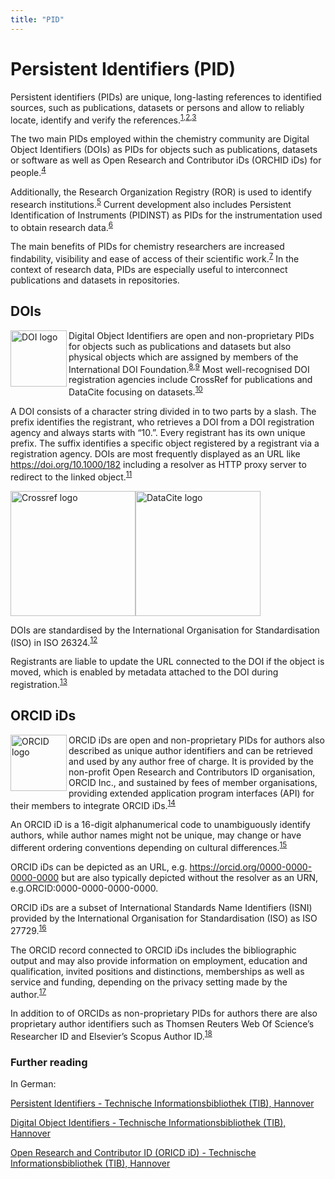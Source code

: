 ```yaml
---
title: "PID"
---
```


# Persistent Identifiers (PID)

Persistent identifiers (PIDs) are unique, long-lasting references to identified sources, such as publications, datasets or persons and allow to reliably locate, identify and verify the references.<sup><a href="https://doi.org/10.5334/dsj-2017-009">1</a>,<a href="https://doi.org/10.2218/ijdc.v8i1.246">2</a>,<a href="https://doi.org/10.1007/s12145-011-0083-6">3</a></sup> 

The two main PIDs employed within the chemistry community are Digital Object Identifiers (DOIs) as PIDs for objects such as publications, datasets or software as well as Open Research and Contributor iDs (ORCHID iDs) for people.<sup><a href="https://doi.org/10.1087/20120404">4</a></sup> 

Additionally, the Research Organization Registry (ROR) is used to identify research institutions.<sup><a href="https://doi.org/10.6087/kcse.192">5</a></sup> Current development also includes Persistent Identification of Instruments (PIDINST) as PIDs for the instrumentation used to obtain research data.<sup><a href="https://doi.org/10.5334/dsj-2020-018">6</a></sup>

The main benefits of PIDs for chemistry researchers are increased findability, visibility and ease of access of their scientific work.<sup><a href="https://doi.org/10.5334/dsj-2017-009">7</a></sup> In the context of research data, PIDs are especially useful to interconnect publications and datasets in repositories.

## DOIs

<img align="left" src="img/DOI_logo.svg" width="90" alt="DOI logo">

Digital Object Identifiers are open and non-proprietary PIDs for objects such as  publications and datasets but also physical objects which are assigned by members of the International DOI Foundation.<sup><a href="https://doi.org/10.1081/E-ELIS3-120044418">8</a>,<a href="https://doi.org/10.2481/dsj.4.12">9</a></sup> Most well-recognised DOI registration agencies include CrossRef for publications and DataCite focusing on datasets.<sup><a href="https://doi.org/10.1109/COINFO.2009.66">10</a></sup> 

A DOI consists of a character string divided in to two parts by a slash. The prefix identifies the registrant, who retrieves a DOI from a DOI registration agency and always starts with “10.”. Every registrant has its own unique prefix. The suffix identifies a specific object registered by a registrant via a registration agency. DOIs are most frequently displayed as an URL like https://doi.org/10.1000/182 including a resolver as HTTP proxy server to redirect to the linked object.<sup><a href="https://doi.org/10.1081/E-ELIS3-120044418">11</a></sup>

<img src="https://assets.crossref.org/logo/crossref-logo-landscape-200.svg" width="200" alt="Crossref logo"><img src="img/datacite.svg" class="align-center" width="200" alt="DataCite logo">

DOIs are standardised by the International Organisation for Standardisation (ISO) in ISO 26324.<sup><a href="https://www.iso.org/standard/43506.html">12</a></sup>

Registrants are liable to update the URL connected to the DOI if the object is moved, which is enabled by metadata attached to the DOI during registration.<sup><a href="https://support.datacite.org/docs/doi-registration-policy">13</a></sup>

## ORCID iDs

<img align="left" src="img/ORCIDiD_iconvector.svg" width="90" alt="ORCID logo"> 

ORCID iDs are open and non-proprietary PIDs for authors also described as unique author identifiers and can be retrieved and used by any author free of charge. It is provided by the non-profit Open Research and Contributors ID organisation, ORCID Inc., and sustained by fees of member organisations, providing extended application program interfaces (API) for their members to integrate ORCID iDs.<sup><a href="https://doi.org/10.1087/20120404">14</a></sup>

An ORCID iD is a 16-digit alphanumerical code to unambiguously identify authors, while author names might not be unique, may change or have different ordering conventions depending on cultural differences.<sup><a href="https://support.orcid.org/hc/en-us/articles/360006897674-Structure-of-the-ORCID-Identifier">15</a></sup> 

ORCID iDs can be depicted as an URL, e.g. https://orcid.org/0000-0000-0000-0000 but are also typically depicted without the resolver as an URN, e.g.ORCID:0000-0000-0000-0000.

ORCID iDs are a subset of International Standards Name Identifiers (ISNI) provided by the International Organisation for Standardisation (ISO) as ISO 27729.<sup><a href="https://doi.org/10.1038/462825a">16</a></sup>

The ORCID record connected to ORCID iDs includes the bibliographic output and may also provide information on employment, education and qualification, invited positions and distinctions, memberships as well as service and funding, depending on the privacy setting made by the author.<sup><a href="https://www.orcid.org">17</a></sup>

In addition to  of ORCIDs as non-proprietary PIDs for authors there are also proprietary author identifiers such as Thomsen Reuters Web Of Science’s Researcher ID and Elsevier’s Scopus Author ID.<sup><a href="https://doi.org/10.1087/20120404">18</a></sup>

### Further reading

In German:

<a href="https://projects.tib.eu/pid-service/persistent-identifiers/persistent-identifiers-pids/">Persistent Identifiers - Technische Informationsbibliothek (TIB), Hannover</a>

<a href="https://projects.tib.eu/pid-service/persistent-identifiers/digital-object-identifiers-dois/">Digital Object Identifiers - Technische Informationsbibliothek (TIB), Hannover</a>

<a href="https://projects.tib.eu/pid-service/persistent-identifiers/open-researcher-and-contributor-id-orcid-id/">Open Research and Contributor ID (ORICD iD) - Technische Informationsbibliothek (TIB), Hannover</a>





